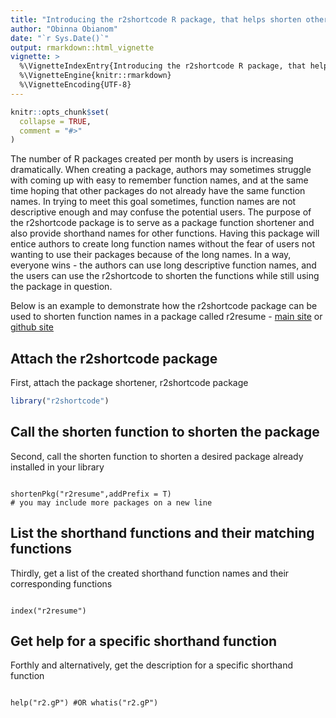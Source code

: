 ```yaml
---
title: "Introducing the r2shortcode R package, that helps shorten other packages"
author: "Obinna Obianom"
date: "`r Sys.Date()`"
output: rmarkdown::html_vignette
vignette: >
  %\VignetteIndexEntry{Introducing the r2shortcode R package, that helps shorten other packages}
  %\VignetteEngine{knitr::rmarkdown}
  %\VignetteEncoding{UTF-8}
---
```


```r
knitr::opts_chunk$set(
  collapse = TRUE,
  comment = "#>"
)
```


The number of R packages created per month by users is increasing dramatically. When creating a package, authors may sometimes struggle with coming up with easy to remember function names, and at the same time hoping that other packages do not already have the same function names. In trying to meet this goal sometimes, function names are not descriptive enough and may confuse the potential users. The purpose of the r2shortcode package is to serve as a package function shortener and also provide shorthand names for other functions. Having this package will entice authors to create long function names without the fear of users not wanting to use their packages because of the long names. In a way, everyone wins - the authors can use long descriptive function names, and the users can use the r2shortcode to shorten the functions while still using the package in question.

Below is an example to demonstrate how the r2shortcode package can be used to shorten function names in a package called r2resume -  [main site](http://r2resume.com) or [github site](https://github.com/oobianom/r2resume)

## Attach the r2shortcode package

First, attach the package shortener, r2shortcode package

```r

library("r2shortcode")

```


## Call the shorten function to shorten the package

Second, call the shorten function to shorten a desired package already installed in your library


```

shortenPkg("r2resume",addPrefix = T)
# you may include more packages on a new line

```

## List the shorthand functions and their matching functions

Thirdly, get a list of the created shorthand function names and their corresponding functions

```

index("r2resume")

```

## Get help for a specific shorthand function

Forthly and alternatively, get the description for a specific shorthand function

```

help("r2.gP") #OR whatis("r2.gP")

```
